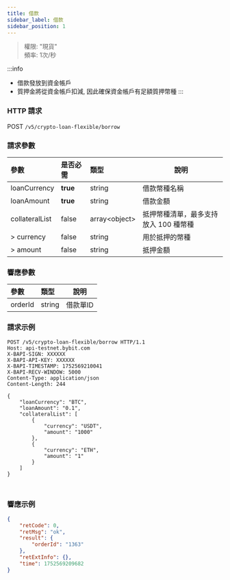 ```yaml
---
title: 借款
sidebar_label: 借款
sidebar_position: 1
---
```

> 權限: "現貨"<br/>
> 頻率: 1次/秒

:::info
* 借款發放到資金帳戶
* 質押金將從資金帳戶扣減, 因此確保資金帳戶有足額質押幣種
:::

### HTTP 請求
POST `/v5/crypto-loan-flexible/borrow`

### 請求參數
| 參數 | 是否必需 | 類型 | 說明|
|:----- |:-------|:-----|------ |
|loanCurrency |**true** |string |借款幣種名稱|
|loanAmount |**true** |string |借款金額|
|collateralList |false |array&lt;object&gt; |抵押幣種清單，最多支持放入 100 種幣種|
|> currency |false |string |用於抵押的幣種|
|> amount |false |string |抵押金額|

### 響應參數
| 參數 | 類型 | 說明|
|:----- |:-----|----- |
|orderId |string |借款單ID|

### 請求示例

<Tabs groupId="programming-languages">
<TabItem value="http" label="HTTP">

```http
POST /v5/crypto-loan-flexible/borrow HTTP/1.1
Host: api-testnet.bybit.com
X-BAPI-SIGN: XXXXXX
X-BAPI-API-KEY: XXXXXX
X-BAPI-TIMESTAMP: 1752569210041
X-BAPI-RECV-WINDOW: 5000
Content-Type: application/json
Content-Length: 244

{
    "loanCurrency": "BTC",
    "loanAmount": "0.1",
    "collateralList": [
        {
            "currency": "USDT",
            "amount": "1000"
        },
        {
            "currency": "ETH",
            "amount": "1"
        }
    ]
}
```

</TabItem>
<TabItem value="python" label="Python">

```python

```

</TabItem>

<TabItem value="Node" label="Node.js">

```n4js

```

</TabItem>
</Tabs>

### 響應示例

```json
{
    "retCode": 0,
    "retMsg": "ok",
    "result": {
        "orderId": "1363"
    },
    "retExtInfo": {},
    "time": 1752569209682
}
```
